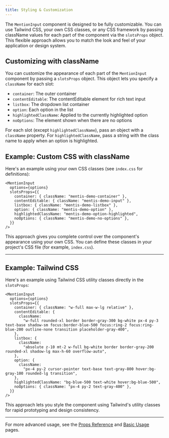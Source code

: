```yaml
---
title: Styling & Customization
---
```



The `MentionInput` component is designed to be fully customizable. You can use Tailwind CSS, your own CSS classes, or any CSS framework by passing className values for each part of the component via the `slotsProps` object. This flexible approach allows you to match the look and feel of your application or design system.

## Customizing with className

You can customize the appearance of each part of the `MentionInput` component by passing a `slotsProps` object. This object lets you specify a `className` for each slot:

- `container`: The outer container
- `contentEditable`: The contentEditable element for rich text input
- `listbox`: The dropdown list container
- `option`: Each option in the list
- `highlightedClassName`: Applied to the currently highlighted option
- `noOptions`: The element shown when there are no options

For each slot (except `highlightedClassName`), pass an object with a `className` property. For `highlightedClassName`, pass a string with the class name to apply when an option is highlighted.

## Example: Custom CSS with className

Here's an example using your own CSS classes (see `index.css` for definitions):

```tsx
<MentionInput
  options={options}
  slotsProps={{
    container: { className: "mentis-demo-container" },
    contentEditable: { className: "mentis-demo-input" },
    listbox: { className: "mentis-demo-listbox" },
    option: { className: "mentis-demo-option" },
    highlightedClassName: "mentis-demo-option-highlighted",
    noOptions: { className: "mentis-demo-no-options" },
  }}
/>
```

This approach gives you complete control over the component's appearance using your own CSS. You can define these classes in your project's CSS file (for example, `index.css`).

---

## Example: Tailwind CSS

Here's an example using Tailwind CSS utility classes directly in the `slotsProps`:

```tsx
<MentionInput
  options={options}
  slotsProps={{
    container: { className: "w-full max-w-lg relative" },
    contentEditable: {
      className:
        "w-full rounded-xl border border-gray-300 bg-white px-4 py-3 text-base shadow-sm focus:border-blue-500 focus:ring-2 focus:ring-blue-200 outline-none transition placeholder-gray-400",
    },
    listbox: {
      className:
        "absolute z-10 mt-2 w-full bg-white border border-gray-200 rounded-xl shadow-lg max-h-60 overflow-auto",
    },
    option: {
      className:
        "px-4 py-2 cursor-pointer text-base text-gray-800 hover:bg-gray-100 rounded-lg transition",
    },
    highlightedClassName: "bg-blue-500 text-white hover:bg-blue-500",
    noOptions: { className: "px-4 py-2 text-gray-400" },
  }}
/>
```

<MentisDemo />

This approach lets you style the component using Tailwind's utility classes for rapid prototyping and design consistency.

---

For more advanced usage, see the [Props Reference](./props) and [Basic Usage](./basic-usage) pages.

